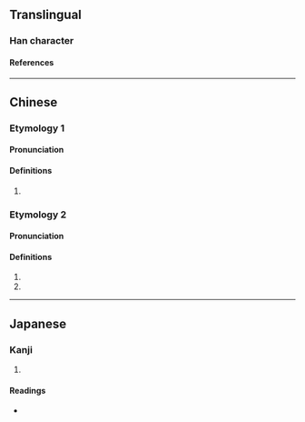 {{character info/new}}
==Translingual==

===Han character===
{{Han char|rn=9|rad=人|as=10|sn=12|four=21211|canj=OHYU|ids=⿰亻虒}}

====References====
{{Han ref|kx=0112.110|dkj=00931|dj=0239.280|hdz=10203.120|uh=5082}}

----

==Chinese==
{{zh-forms}}

===Etymology 1===

====Pronunciation====
{{zh-pron
|m=zhì
|c=zi6
|mc=3+2
|oc=3+2
|cat=
}}

====Definitions====
{{zh-hanzi}}

# {{zh-only|偨傂}}

===Etymology 2===

====Pronunciation====
{{zh-pron
|m=sī
|c=zi6
|mc=1
|oc=1
|cat=n
}}

====Definitions====
{{zh-hanzi}}

# {{zh-alt-form|䡳|[[wheel]]}}
# {{zh-used|傂祁}}

----

==Japanese==

===Kanji===
{{ja-kanji|grade=|rs=人10}}

# {{rfdef|ja|sort=人10}}

====Readings====
* {{ja-readings|on=[[ち]] (chi), [[じ]] (ji), [[し]] (shi)|kun=[[かたたがい]] (katatagai), [[ひとしくない]] (hitoshikunai)}}